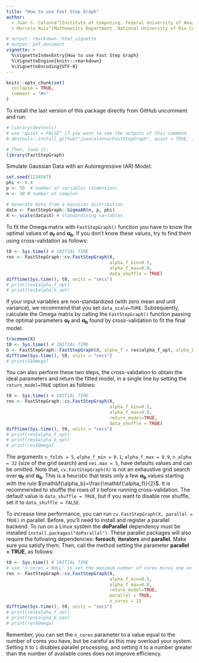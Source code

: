 ```yaml
---
title: "How to use Fast Step Graph"
author: 
  - Juan G. Colonna^[Institute of Computing. Federal University of Amazonas. Brasil. juancolonna@icomp.ufam.edu.br]
  - Marcelo Ruiz^[Mathematics Department. National University of Río Cuarto. Argentina. mruiz@exa.unrc.edu.ar]

# output: rmarkdown::html_vignette
# output: pdf_document
vignette: >
  %\VignetteIndexEntry{How to use Fast Step Graph}
  %\VignetteEngine{knitr::rmarkdown}
  %\VignetteEncoding{UTF-8}
---
```


```r
knitr::opts_chunk$set(
  collapse = TRUE,
  comment = "#>"
)
```

To install the last version of this package directly from GitHub uncomment and run: 

```r
# library(devtools)
# use "quiet = FALSE" if you want to see the outputs of this command
# devtools::install_github("juancolonna/FastStepGraph", quiet = TRUE, force = TRUE)

# Then, load it:
library(FastStepGraph)
```

Simulate Gaussian Data with an Autoregressive (AR) Model:

```r
set.seed(1234567)
phi <- 0.4 
p <- 50  # number of variables (dimension)
n <- 30 # number of samples

# Generate Data from a Gaussian distribution 
data <- FastStepGraph::SigmaAR(n, p, phi)
X <- scale(data$X) # standardizing variables
```

To fit the Omega matrix with `FastStepGraph()` function you have to know the optimal values of $\mathbf{\alpha_f}$ and $\mathbf{\alpha_b}$. If you don't know these values, try to find them using cross-validation as follows: 

```r
t0 <- Sys.time() # INITIAL TIME
res <- FastStepGraph::cv.FastStepGraph(X, 
                                       alpha_f_min=0.5, 
                                       alpha_f_max=0.8,
                                       data_shuffle = TRUE)
difftime(Sys.time(), t0, units = "secs")
# print(res$alpha_f_opt)
# print(res$alpha_b_opt)
```
If your input variables are non-standardized (with zero mean and unit variance), we recommend that you set `data_scale=TURE`. Subsequently, calculate the Omega matrix by calling the `FastStepGraph()` function passing the optimal parameters $\mathbf{\alpha_f}$ and $\mathbf{\alpha_b}$ found by cross-validation to fit the final model:

```r
tracemem(X)
t0 <- Sys.time() # INITIAL TIME
G <- FastStepGraph::FastStepGraph(X, alpha_f = res$alpha_f_opt, alpha_b = res$alpha_b_opt, data_scale = TRUE)
difftime(Sys.time(), t0, units = "secs")
# print(G$Omega)
```
You can also perform these two steps, the cross-validation to obtain the ideal parameters and return the fitted model, in a single line by setting the `return_model=TRUE` option as follows:

```r
t0 <- Sys.time() # INITIAL TIME
res <- FastStepGraph::cv.FastStepGraph(X, 
                                       alpha_f_min=0.5, 
                                       alpha_f_max=0.8,
                                       return_model=TRUE, 
                                       data_shuffle = TRUE)
difftime(Sys.time(), t0, units = "secs")
# print(res$alpha_f_opt)
# print(res$alpha_b_opt)
# print(res$Omega)
```

The arguments `n_folds = 5`, `alpha_f_min = 0.1`, `alpha_f_max = 0.9`, `n_alpha = 32` (size of the grid search) and `nei.max = 5`, have defaults values and can be omitted. Note that, `cv.FastStepGraph(X)` is not an exhaustive grid search over $\mathbf{\alpha_f}$ and $\mathbf{\alpha_b}$. This is a heuristic that tests only a few $\mathbf{\alpha_b}$ values starting with the rule $\mathbf{\alpha_b}=\frac{\mathbf{\alpha_f}}{2}$. It is recommended to shuffle the rows of `X` before running cross-validation. The default value is `data_shuffle = TRUE`, but if you want to disable row shuffle, set it to `data_shuffle = FALSE`.

To increase time performance, you can run `cv.FastStepGraph(X, parallel = TRUE)` in parallel. Before, you'll need to install and register a parallel backend. To run on a Linux system the **doParallel** dependency must be installed `install.packages("doParallel")`. These parallel packages will also require the following dependencies: **foreach**, **iterators** and **parallel**. Make sure you satisfy them. Then, call the method setting the parameter **parallel = TRUE**, as follows: 


```r
t0 <- Sys.time() # INITIAL TIME
# use 'n_cores = NULL' to set the maximum number of cores minus one on your machine 
res <- FastStepGraph::cv.FastStepGraph(X, 
                                       alpha_f_min=0.5, 
                                       alpha_f_max=0.8,
                                       return_model=TRUE, 
                                       parallel = TRUE, 
                                       n_cores = 2)
difftime(Sys.time(), t0, units = "secs")
# print(res$alpha_f_opt)
# print(res$alpha_b_opt)
# print(res$Omega)
```

Remember, you can set the `n_cores` parameter to a value equal to the number of cores you have, but be careful as this may overload your system. Setting it to `1` disables parallel processing, and setting it to a number greater than the number of available cores does not improve efficiency.